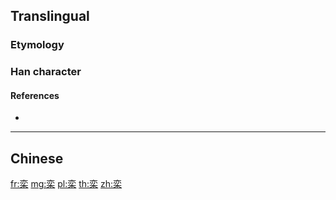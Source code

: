 {{character info/new}}
{{also|欒}}
==Translingual==

===Etymology===
{{Han simp|欒|f=䜌|t=亦}}

===Han character===
{{Han char|rn=75|rad=木|as=06|sn=10|four=|canj=YCD|ids=⿱亦木}}

====References====
* {{Han ref|kx=0524.130|dkj=14751|dj=0913.010|hdz=21205.030|uh=683E|ud=26686}}

----

==Chinese==
{{zh-see|欒}}

[[fr:栾]]
[[mg:栾]]
[[pl:栾]]
[[th:栾]]
[[zh:栾]]